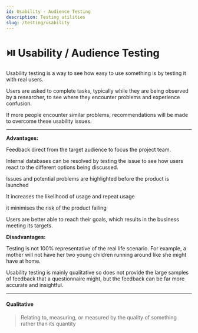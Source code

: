 ```yaml
---
id: Usability - Audience Testing
description: Testing utilities
slug: /testing/usability
---
```


# ⏯️ Usability / Audience Testing


Usability testing is a way to see how easy to use something is by testing it with real users. 

Users are asked to complete tasks, typically while they are being observed by a researcher, to see where they encounter problems and experience confusion. 

If more people encounter similar problems, recommendations will be made to overcome these usability issues.

---

**Advantages:**

Feedback direct from the target audience to focus the project team. 

Internal databases can be resolved by testing the issue to see how users react to the different options being discussed. 

Issues and potential problems are highlighted before the product is launched

It increases the likelihood of usage and repeat usage

it minimises the risk of the product failing

Users are better able to reach their goals, which results in the business meeting its targets.

**Disadvantages:**

Testing is not 100% representative of the real life scenario. For example, a mother will not have her two young children running around like she might have at home. 

Usability testing is mainly qualitative so does not provide the large samples of feedback that a questionnaire might, but the feedback can be far more accurate and insightful.


---

#### Qualitative
> Relating to, measuring, or measured by the quality of something rather than its quantity